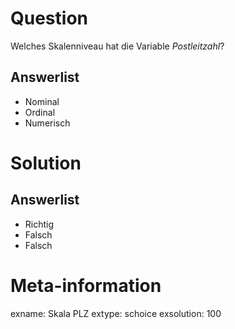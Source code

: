 Question
========

Welches Skalenniveau hat die Variable *Postleitzahl*?

Answerlist
----------
* Nominal
* Ordinal
* Numerisch


Solution
========


Answerlist
----------
* Richtig
* Falsch
* Falsch



Meta-information
================
exname: Skala PLZ
extype: schoice
exsolution: 100